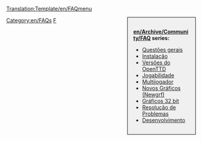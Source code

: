 <noinclude>[[Translation:Template/en/FAQmenu]]</noinclude><div style="float:right;width:150px;border:1px solid black;background:#F0F0F0;padding:15px;-moz-border-radius:5px;">
<span style="font-weight:bold">[[en/Archive/Community/FAQ]] series:</span>

* [[pt/Manual/FAQ Questões gerais|Questões gerais]]
* [[pt/Archive/Manual/FAQ Instalação|Instalação]]
* [[pt/Archive/Community/FAQ Versões de OpenTTD|Versões do OpenTTD]]
* [[pt/FAQ Jogabilidade|Jogabilidade]]
* [[pt/FAQ Multijogador|Multijogador]]
* [[pt/FAQ NewGRF|Novos Gráficos (Newgrf)]]
* [[pt/FAQ Gráficos 32 bit|Gráficos 32 bit]]
* [[pt/FAQ Resolução de Problemas|Resolução de Problemas]]
* [[pt/FAQ Desenvolvimento|Desenvolvimento]]
</div>
<includeonly>[[Category:en/FAQs]]</includeonly><noinclude>

[[Category:en/Manual/Base Set/Navigation|F]]
</noinclude>
